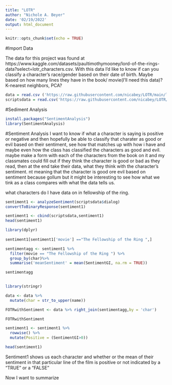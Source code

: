 ```yaml
---
title: "LOTR"
author: "Nichole A. Beyer"
date: '02/19/2022'
output: html_document
---
```


```r
knitr::opts_chunk$set(echo = TRUE)
```

#Import Data

The data for this project was found at https://www.kaggle.com/datasets/paultimothymooney/lord-of-the-rings-data?select=lotr_characters.csv. With this data I'd like to know if can you classify a character's race/gender based on their date of birth. Maybe based on how many lines they have in the book/ movie(I'll need this data)? K-nearest neighbors, PCA?

```r
data = read.csv ('https://raw.githubusercontent.com/nicabey/LOTR/main/lotr_characters.csv?token=GHSAT0AAAAAABS2BA62KNN5FIJYTLUO2HLAYSEV5XA')
scriptsdata = read.csv('https://raw.githubusercontent.com/nicabey/LOTR/main/lotr_scripts.csv?token=GHSAT0AAAAAABS2BA63TGRMJVAXOAI52E46YSEV6IA')
```
#Sediment Analysis
```r
install.packages("SentimentAnalysis")
library(SentimentAnalysis)
```
#Sentiment Analysis 
I want to know if what a character is saying is positive or negative and then hopefully be able to classify that charater as good or evil based on their sentiment, see how that matches up with how i have and maybe even how the class has classified the characters as good and evil. maybe make a form with each of the characters from the book on it and my classmates could fill out if they think the character is good or bad as they read, then at the end take their data, what they think with the character's sentiment. nt meaning that the character is good ore evil based on sentiment because gollum but it might be interesting to see how what we tink as a class compares with what the data tells us. 

what characters do I have data on in fellowship of the ring. 


```r
sentiment1 <- analyzeSentiment(scriptsdata$dialog)
convertToBinaryResponse(sentiment1)
```
```r
sentiment1 <- cbind(scriptsdata,sentiment1)
head(sentiment1)
```

 

```r
library(dplyr)
 
sentiment1[sentiment1['movie'] =="The Fellowship of the Ring ",]
```

 

```r
sentimentagg <- sentiment1 %>%
  filter(movie == "The Fellowship of the Ring ") %>%
  group_by(char)%>%
  summarise('meanSentiment' = mean(SentimentGI, na.rm = TRUE))

sentimentagg
 
``` 
```r
library(stringr)

data <- data %>% 
  mutate(char = str_to_upper(name))

FOTRwithSentiment <- data %>% right_join(sentimentagg,by = 'char')

FOTRwithSentiment

```
 

```r
sentiment1 <- sentiment1 %>%
  rowwise() %>%
  mutate(Positive = (SentimentGI>0))

head(sentiment1)
```
Sentiment1 shows us each character and whether or the mean of their sentiment in that particular line of the film is positive or not indicated by a "TRUE" or a "FALSE"

Now I want to summarize 
